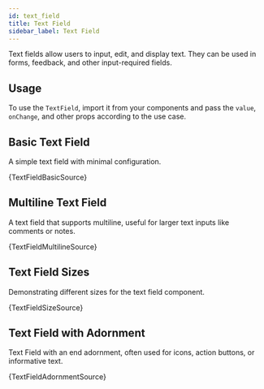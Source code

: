 ```yaml
---
id: text_field
title: Text Field
sidebar_label: Text Field
---
```


Text fields allow users to input, edit, and display text. They can be used in forms, feedback, and other input-required fields.

## Usage

To use the `TextField`, import it from your components and pass the `value`, `onChange`, and other props according to the use case.


## Basic Text Field

A simple text field with minimal configuration.


<CodeSample>
    <TextFieldBasicDemo/>
</CodeSample>

<CodeBlock language="tsx">{TextFieldBasicSource}</CodeBlock>

## Multiline Text Field

A text field that supports multiline, useful for larger text inputs like comments or notes.


<CodeSample>
    <TextFieldMultilineDemo/>
</CodeSample>

<CodeBlock language="tsx">{TextFieldMultilineSource}</CodeBlock>

## Text Field Sizes

Demonstrating different sizes for the text field component.


<CodeSample>
    <TextFieldSizeDemo/>
</CodeSample>

<CodeBlock language="tsx">{TextFieldSizeSource}</CodeBlock>

## Text Field with Adornment

Text Field with an end adornment, often used for icons, action buttons, or informative text.


<CodeSample>
    <TextFieldAdornmentDemo/>
</CodeSample>

<CodeBlock language="tsx">{TextFieldAdornmentSource}</CodeBlock>